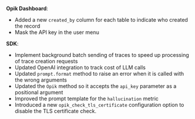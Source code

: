 **Opik Dashboard**:

- Added a new `created_by` column for each table to indicate who created the record
- Mask the API key in the user menu

**SDK**:

- Implement background batch sending of traces to speed up processing of trace creation requests
- Updated OpenAI integration to track cost of LLM calls
- Updated `prompt.format` method to raise an error when it is called with the wrong arguments
- Updated the `Opik` method so it accepts the `api_key` parameter as a positional argument
- Improved the prompt template for the `hallucination` metric
- Introduced a new `opik_check_tls_certificate` configuration option to disable the TLS certificate check.
